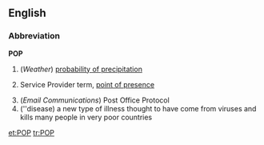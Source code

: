 ==English==

===Abbreviation===
'''POP'''

# (''Weather'') [[probability of precipitation]]
# {{telecommunications}} Service Provider term, [[point of presence]]
# (''Email Communications'') Post Office Protocol
# (''disease) a new type of illness thought to have come from viruses and kills many people in very poor countries
[[et:POP]]
[[tr:POP]]